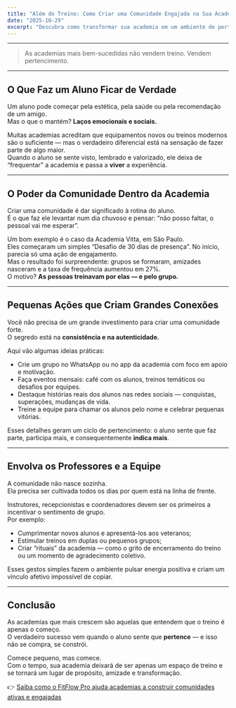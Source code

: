 ---
title: "Além do Treino: Como Criar uma Comunidade Engajada na Sua Academia"
date: "2025-10-29"
excerpt: "Descubra como transformar sua academia em um ambiente de pertencimento e conexão, onde os alunos permanecem por escolha — e não por contrato."
---

---

> As academias mais bem-sucedidas não vendem treino. Vendem pertencimento.

---

## O Que Faz um Aluno Ficar de Verdade

Um aluno pode começar pela estética, pela saúde ou pela recomendação de um amigo.  
Mas o que o mantém? **Laços emocionais e sociais.**

Muitas academias acreditam que equipamentos novos ou treinos modernos são o suficiente — mas o verdadeiro diferencial está na sensação de fazer parte de algo maior.  
Quando o aluno se sente visto, lembrado e valorizado, ele deixa de “frequentar” a academia e passa a **viver** a experiência.

---

## O Poder da Comunidade Dentro da Academia

Criar uma comunidade é dar significado à rotina do aluno.  
É o que faz ele levantar num dia chuvoso e pensar: “não posso faltar, o pessoal vai me esperar”.

Um bom exemplo é o caso da Academia Vitta, em São Paulo.  
Eles começaram um simples “Desafio de 30 dias de presença”. No início, parecia só uma ação de engajamento.  
Mas o resultado foi surpreendente: grupos se formaram, amizades nasceram e a taxa de frequência aumentou em 27%.  
O motivo? **As pessoas treinavam por elas — e pelo grupo.**

---

## Pequenas Ações que Criam Grandes Conexões

Você não precisa de um grande investimento para criar uma comunidade forte.  
O segredo está na **consistência e na autenticidade.**

Aqui vão algumas ideias práticas:
- Crie um grupo no WhatsApp ou no app da academia com foco em apoio e motivação.  
- Faça eventos mensais: café com os alunos, treinos temáticos ou desafios por equipes.  
- Destaque histórias reais dos alunos nas redes sociais — conquistas, superações, mudanças de vida.  
- Treine a equipe para chamar os alunos pelo nome e celebrar pequenas vitórias.

Esses detalhes geram um ciclo de pertencimento: o aluno sente que faz parte, participa mais, e consequentemente **indica mais**.

---

## Envolva os Professores e a Equipe

A comunidade não nasce sozinha.  
Ela precisa ser cultivada todos os dias por quem está na linha de frente.

Instrutores, recepcionistas e coordenadores devem ser os primeiros a incentivar o sentimento de grupo.  
Por exemplo:
- Cumprimentar novos alunos e apresentá-los aos veteranos;  
- Estimular treinos em duplas ou pequenos grupos;  
- Criar “rituais” da academia — como o grito de encerramento do treino ou um momento de agradecimento coletivo.

Esses gestos simples fazem o ambiente pulsar energia positiva e criam um vínculo afetivo impossível de copiar.

---

## Conclusão

As academias que mais crescem são aquelas que entendem que o treino é apenas o começo.  
O verdadeiro sucesso vem quando o aluno sente que **pertence** — e isso não se compra, se constrói.

Comece pequeno, mas comece.  
Com o tempo, sua academia deixará de ser apenas um espaço de treino e se tornará um lugar de propósito, amizade e transformação.

👉 [Saiba como o FitFlow Pro ajuda academias a construir comunidades ativas e engajadas](https://fitflowpro.com.br)
